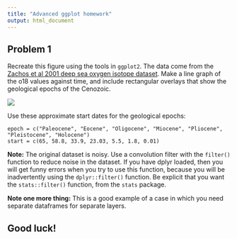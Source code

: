 ```yaml
---
title: "Advanced ggplot homework"
output: html_document
---
```


## Problem 1

Recreate this figure using the tools in `ggplot2`. The data come from the [Zachos et al 2001 deep sea oxygen isotope dataset](datasets/Zachos2001Climate.txt). Make a line graph of the o18 values against time, and include rectangular overlays that show the geological epochs of the Cenozoic.

<img src="images/zachosdata.png">

Use these approximate start dates for the geological epochs:

    epoch = c("Paleocene", "Eocene", "Oligocene", "Miocene", "Pliocene", "Pleistocene", "Holocene")
    start = c(65, 58.8, 33.9, 23.03, 5.5, 1.8, 0.01)

**Note:** The original dataset is noisy.  Use a convolution filter with the `filter()` function to reduce noise in the dataset. If you have dplyr loaded, then you will get funny errors when you try to use this function, because you will be inadvertently using the `dplyr::filter()` function.  Be explicit that you want the `stats::filter()` function, from the `stats` package.

**Note one more thing:** This is a good example of a case in which you need separate dataframes for separate layers.

## Good luck!

